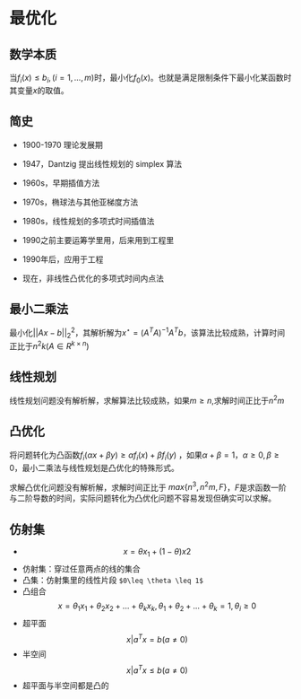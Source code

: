 # 最优化 {#opt}

## 数学本质

当$f_i(x)\leq b_i,(i = 1,...,m)$时，最小化$f_0(x)$。也就是满足限制条件下最小化某函数时其变量$x$的取值。

## 简史

- 1900-1970 理论发展期

- 1947，Dantzig 提出线性规划的 simplex 算法

- 1960s，早期插值方法

- 1970s，椭球法与其他亚梯度方法

- 1980s，线性规划的多项式时间插值法

- 1990之前主要运筹学里用，后来用到工程里

- 1990年后，应用于工程

- 现在，非线性凸优化的多项式时间内点法

## 最小二乘法

最小化$||Ax-b||_2^2$，其解析解为$x^\star = (A^TA)^{-1}A^Tb$，该算法比较成熟，计算时间正比于$n^2k(A\in R^{k\times n})$

## 线性规划

线性规划问题没有解析解，求解算法比较成熟，如果$m\geq n$,求解时间正比于$n^2m$

## 凸优化

将问题转化为凸函数$f_i(\alpha x+\beta y)\geq \alpha f_i(x)+\beta f_i(y)$ ，如果$\alpha + \beta = 1$，$\alpha \geq 0, \beta\geq 0$，最小二乘法与线性规划是凸优化的特殊形式。

求解凸优化问题没有解析解，求解时间正比于 $max\{ n^3,n^2m,F\}$，$F$是求函数一阶与二阶导数的时间，实际问题转化为凸优化问题不容易发现但确实可以求解。

## 仿射集

- $$x = \theta x_1 + (1-\theta)x2$$
- 仿射集：穿过任意两点的线的集合
- 凸集：仿射集里的线性片段 `$0\leq \theta \leq 1$`
- 凸组合 $$x = \theta_1 x_1 + \theta_2 x_2+...+\theta_kx_k, \theta_1+\theta_2+...+\theta_k = 1, \theta_i\geq0$$
- 超平面 $${x|a^Tx = b}(a\neq 0)$$
- 半空间$${x|a^Tx \leq b}(a\neq 0)$$
- 超平面与半空间都是凸的
